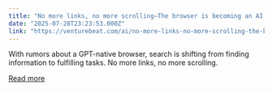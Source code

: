 ```yaml
---
title: "No more links, no more scrolling—The browser is becoming an AI Agent"
date: "2025-07-28T23:23:53.000Z"
link: "https://venturebeat.com/ai/no-more-links-no-more-scrolling-the-browser-is-becoming-an-ai-agent/"
---
```


With rumors about a GPT-native browser, search is shifting from finding information to fulfilling tasks. No more links, no more scrolling.

[Read more](https://venturebeat.com/ai/no-more-links-no-more-scrolling-the-browser-is-becoming-an-ai-agent/)
